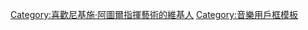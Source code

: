 {{Userbox
  |id=[[File:Ernst_Oppler_Arthur_Nikisch.jpg|45px]]
  |id-c=#dfb47f
  |info=这个用户热爱[[尼基施·阿图尔]]的指挥艺术
  |info-c=#dfb47f
  |info-fc=#04080b
  |info-s=9
  |border-c=black
}}
<includeonly>[[Category:喜歡尼基施·阿圖爾指揮藝術的維基人]]</includeonly>
<noinclude>
[[Category:音樂用戶框模板]]
</noinclude>